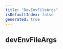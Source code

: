 ```yaml
---
title: "DevEnvFileArgs"
isDefaultIndex: false
generated: true
---
```



<!-- This file was generated from the CommandKit source. Do not modify. Instead, re-run the "docgen" script -->


## devEnvFileArgs

<GenerationInfo sourceFile="packages/commandkit/src/cli/env.ts" sourceLine="27" packageName="commandkit" />



